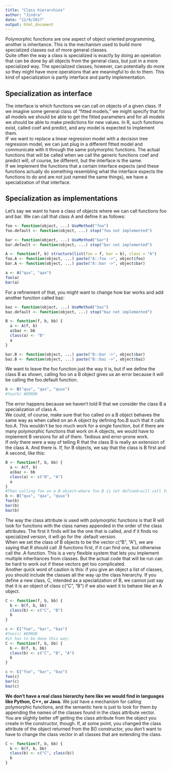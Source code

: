 ```yaml
---
title: "Class hierarchies"
author: "Jindra"
date: "12/9/2017"
output: html_document
---
```

Polymorphic functions are one aspect of object oriented programming, another is inheritance. This is the mechanism used to build more specialized classes out of more general classes.  
Quite often the way a class is specialized is exactly by doing an operation that can be done by all objects from the general class, but just in a more specialized way. The specialized classes, however, can potentially do more so they might have more operations that are meaningful to do to them. This kind of specialization is partly interface and partly implementation.

## Specialization as interface
The interface is which functions we can call on objects of a given class. If we imagine some general class of “fitted models,” we might specify that for all models we should be able to get the fitted parameters and for all models we should be able to make predictions for new values. In R, such functions exist, called coef and predict, and any model is expected to implement them.  
IF we want to replace a linear regression model with a decision tree regression model, we can just plug in a different fitted model and communicate with it through the same polymorphic functions. The actual functions that will be called when we call the generic functions coef and predict will, of course, be different, but the interface is the same.  
If we implement the functions that a certain interface expects (and these functions actually do something resembling what the interface expects the functions to do and are not just named the same things), we have a specialization of that interface.

## Specialization as implementations
Let’s say we want to have a class of objects where we can call functions foo and bar. We can call that class A and define it as follows:
```r
foo <- function(object, ...) UseMethod("foo")
foo.default <- function(object, ...) stop("foo not implemented")

bar <- function(object, ...) UseMethod("bar")
bar.default <- function(object, ...) stop("bar not implemented")

A <- function(f, b) structure(list(foo = f, bar = b), class = "A")
foo.A <- function(object, ...) paste("A::foo ->", object$foo)
bar.A <- function(object, ...) paste("A::bar ->", object$bar)

a <- A("qux", "qax")
foo(a)
bar(a)
```
For a refinement of that, you might want to change how bar works and add another function called baz:
```r
baz <- function(object, ...) UseMethod("baz")
baz.default <- function(object, ...) stop("baz not implemented")

B <- function(f, b, bb) {
  a <- A(f, b)
  a$baz <- bb
  class(a) <- "B"
  a
}

bar.B <- function(object, ...) paste("B::bar ->", object$bar)
baz.B <- function(object, ...) paste("B::baz ->", object$baz)
```
We want to leave the foo function just the way it is, but if we define the class B as shown, calling foo on a B object gives us an error because it will be calling the foo.default function.
```r
b <- B("qux", "qax", "quux")
#foo(b) #ERROR
```
The error happens because we haven’t told R that we consider the class B a specialization of class A.  
We could, of course, make sure that foo called on a B object behaves the same way as when called on an A object by defining foo.B such that it calls foo.A. This wouldn’t be too much work for a single function, but if there are many polymorphic functions that work on A objects, we would have to implement B versions for all of them. Tedious and error-prone work.  
If only there were a way of telling R that the class B is really an extension of the class A. And there is. If, for B objects, we say that the class is B first and A second, like this:
```r
B <- function(f, b, bb) {
  a <- A(f, b)
  a$baz <- bb
  class(a) <- c("B", "A")
  a
}
#Then calling foo on a B object—where foo.B is not defined—will call foo.A as its second choice and before defaulting to foo.default:
b <- B("qux", "qax", "quux")
foo(b)
bar(b)
baz(b)
```
The way the class attribute is used with polymorphic functions is that R will look for functions with the class names appended in the order of the class attributes. The first it finds will be the one that is called, and if it finds no specialized version, it will go for the .default version.  
When we set the class of B objects to be the vector c("B", "A"), we are saying that R should call .B functions first, if it can find one, but otherwise call the .A function. This is a very flexible system that lets you implement multiple inheritances from classes. But the actual code that will be run can be hard to work out if these vectors get too complicated.  
Another quick word of caution is this: if you give an object a list of classes, you should include the classes all the way up the class hierarchy. If you define a new class, C, intended as a specialization of B, we cannot just say that it is an object of class c("C", "B") if we also want it to behave like an A object.
```r
C <- function(f, b, bb) {
  b <- B(f, b, bb)
  class(b) <- c("C", "B")
  b
}

c <- C("foo", "bar", "baz")
#foo(c) #ERROR
#it has to be done this way:
C <- function(f, b, bb) {
  b <- B(f, b, bb)
  class(b) <- c("C", "B", "A")
  b
}

c <- C("foo", "bar", "baz")
foo(c)
bar(c)
baz(c)
```
**We don’t have a real class hierarchy here like we would find in languages like Python, C++, or Java.** We just have a mechanism for calling polymorphic functions, and the semantic here is just to look for them by appending the names of the classes found in the class attribute vector.  
You are slightly better off getting the class attribute from the object you create in the constructor, though. If, at some point, you changed the class attribute of the object returned from the B() constructor, you don’t want to have to change the class vector in all classes that are extending the class.
```r
C <- function(f, b, bb) {
  b <- B(f, b, bb)
  class(b) <- c("C", class(b))
  b
}
```

